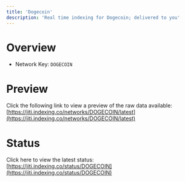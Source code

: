 ```yaml
---
title: 'Dogecoin'
description: 'Real time indexing for Dogecoin; delivered to you'
---
```


# Overview
- Network Key: `DOGECOIN`

# Preview
Click the following link to view a preview of the raw data available: [https://jiti.indexing.co/networks/DOGECOIN/latest](https://jiti.indexing.co/networks/DOGECOIN/latest)

# Status
Click here to view the latest status: [https://jiti.indexing.co/status/DOGECOIN](https://jiti.indexing.co/status/DOGECOIN)
